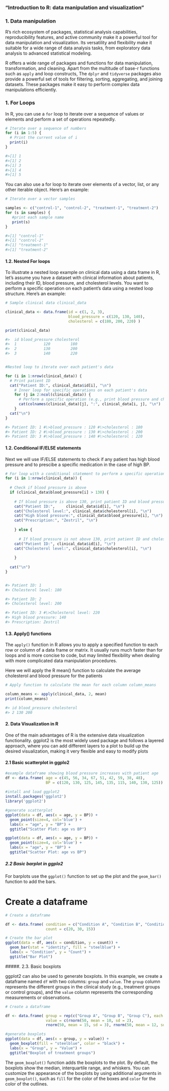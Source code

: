 ### "Introduction to R: data manipulation and visualization"

### 1. Data manipulation

R's rich ecosystem of packages, statistical analysis capabilities, reproducibility features, and active community make it a powerful tool for data manipulation and visualization. Its versatility and flexibility make it suitable for a wide range of data analysis tasks, from exploratory data analysis to advanced statistical modeling.

R offers a wide range of packages and functions for data manipulation, transformation, and cleaning. Apart from the multitude of base-r functions such as `apply` and loop constructs, The `dplyr` and `tidyverse` packages also provide a powerful set of tools for filtering, sorting, aggregating, and joining datasets. These packages make it easy to perform complex data manipulations efficiently.

### 1. For Loops

In R, you can use a `for` loop to iterate over a sequence of values or elements and perform a set of operations repeatedly.

```r

# Iterate over a sequence of numbers
for (i in 1:5) { 
  # Print the current value of i 
  print(i) 
} 

#>[1] 1
#>[1] 2 
#>[1] 3 
#>[1] 4 
#>[1] 5

```

You can also use a for loop to iterate over elements of a vector, list, or any other iterable object. Here's an example:

```r

# Iterate over a vector samples

samples <- c("control-1", "control-2", "treatment-1", "treatment-2")
for (s in samples) { 
   #print each sample name
   print(s)
}

#>[1] "control-1" 
#>[1] "control-2"
#>[1] "treatment-1"
#>[1] "treatment-2"


```

#### 1.2. Nested For loops

To illustrate a nested loop example on clinical data using a data frame in R, let's assume you have a dataset with clinical information about patients, including their ID, blood pressure, and cholesterol levels. You want to perform a specific operation on each patient's data using a nested loop structure. Here's an example:

```r

# Sample clinical data clinical_data

clinical_data <- data.frame(id = c(1, 2, 3),
                            blood_pressure = c(120, 130, 140),
                            cholesterol = c(180, 200, 220) )

print(clinical_data)

#>  id blood_pressure cholesterol
#>  1            120         180
#>  2            130         200
#>  3            140         220


#Nested loop to iterate over each patient's data

for (i in 1:nrow(clinical_data)) {
  # Print patient ID
  cat("Patient ID:", clinical_data$id[i], "\n")
    # Inner loop for specific operations on each patient's data
    for (j in 2:ncol(clinical_data)) {
      # Perform a specific operation (e.g., print blood pressure and cholesterol)
      cat(colnames(clinical_data)[j], ":", clinical_data[i, j], "\n")
    }
  cat("\n")
}

#> Patient ID: 1 #\>blood_pressure : 120 #\>cholesterol : 180
#> Patient ID: 2 #\>blood_pressure : 130 #\>cholesterol : 200
#> Patient ID: 3 #\>blood_pressure : 140 #\>cholesterol : 220
```

#### 1.2. Conditional IF/ELSE statements

Next we will use IF/ELSE statements to check if any patient has high blood pressure and to prescibe a specific medication in the case of high BP.

```r

# For loop with a conditional statement to perform a specific operation on each patient's data
for (i in 1:nrow(clinical_data)) {
  
  # Check if blood pressure is above 
  if (clinical_data$blood_pressure[i] > 130) {
    
    # If blood pressure is above 130, print patient ID and blood pressure level 
    cat("Patient ID:",     clinical_data$id[i], "\n")
    cat("Cholesterol level:", clinical_data$cholesterol[i], "\n") 
    cat("High blood pressure:", clinical_data$blood_pressure[i], "\n")
    cat("Prescription:", "Zestril", "\n")
  
    } else {
    
      # If blood pressure is not above 130, print patient ID and cholesterol level cat("Patient ID:", clinical_data$id[i], "\n")
    cat("Patient ID:", clinical_data$id[i], "\n")
    cat("Cholesterol level:", clinical_data$cholesterol[i], "\n")
    
    }
  
  cat("\n")
}


#> Patient ID: 1
#> Cholesterol level: 180

#> Patient ID: 2 
#> Cholesterol level: 200

#> Patient ID: 3 #\>Cholesterol level: 220
#> High blood pressure: 140
#> Prescription: Zestril 

```

#### 1.3. Apply() functions

The `apply()` function in R allows you to apply a specified function to each row or column of a data frame or matrix. It usually runs much faster than for loops and is more concise to code, but may limited flexibility when dealing with more complicated data manipulation procedures.

Here we will apply the R mean() function to calculate the average cholesterol and blood pressure for the patients

```r

# Apply function to calculate the mean for each column column_means

column_means <- apply(clinical_data, 2, mean)
print(column_means)

#> id blood_pressure cholesterol 
#> 2 130 200
```

#### 2. Data Visualization in R

One of the main advantages of R is the extensive data visualization functionality. ggplot2 is the most widely used package and follows a layered approach, where you can add different layers to a plot to build up the desired visualization, making it very flexible and easy to modify plots

#### 2.1 Basic scatterplot in ggplo2

```r
#example dataframe showing blood pressure increases with patient age
df <- data.frame( age = c(45, 56, 34, 67, 51, 42, 59, 38, 48),
                  BP = c(120, 130, 125, 145, 135, 115, 140, 130, 125))
            
#intall and load ggplot2
install.packages('ggplot2')
library('ggplot2')

#generate scatterplot
ggplot(data = df, aes(x = age, y = BP)) + 
  geom_point(size=4, col='blue') + 
  labs(x = "age", y = "BP") + 
  ggtitle("Scatter Plot: age vs BP")
```

```r
ggplot(data = df, aes(x = age, y = BP)) + 
  geom_point(size=4, col='blue') + 
  labs(x = "age", y = "BP") + 
  ggtitle("Scatter Plot: age vs BP")
```

##### 2.2 Basic barplot in ggplo2

For barplots use the `ggplot()` function to set up the plot and the `geom_bar()` function to add the bars.

# Create a dataframe

```r
# Create a dataframe

df <- data.frame( condition = c("Condition A", "Condition B", "Condition C"),
                  count = c(20, 30, 15))

# Create the bar plot
ggplot(data = df, aes(x = condition, y = count)) +
  geom_bar(stat = "identity", fill = "steelblue") +
  labs(x = "Condition", y = "Count") +
  ggtitle("Bar Plot")
```

#####. 2.3. Basic boxplots

ggplot2 can also be used to generate boxplots. In this example, we create a dataframe named `df` with two columns: `group` and `value`. The `group` column represents the different groups in the clinical study (e.g., treatment groups or control groups), and the `value` column represents the corresponding measurements or observations.

```r
# Create a dataframe

df <- data.frame( group = rep(c("Group A", "Group B", "Group C"), each = 50),
                  value = c(rnorm(50, mean = 10, sd = 2), 
                  rnorm(50, mean = 15, sd = 3), rnorm(50, mean = 12, sd = 1.5)) )

#generate boxplots
ggplot(data = df, aes(x = group, y = value)) + 
  geom_boxplot(fill = "steelblue", color = "black") +
  labs(x = "Group", y = "Value") +
  ggtitle("Boxplot of treatment groups")

```

The `geom_boxplot()` function adds the boxplots to the plot. By default, the boxplots show the median, interquartile range, and whiskers. You can customize the appearance of the boxplots by using additional arguments in `geom_boxplot()`, such as `fill` for the color of the boxes and `color` for the color of the outlines.
